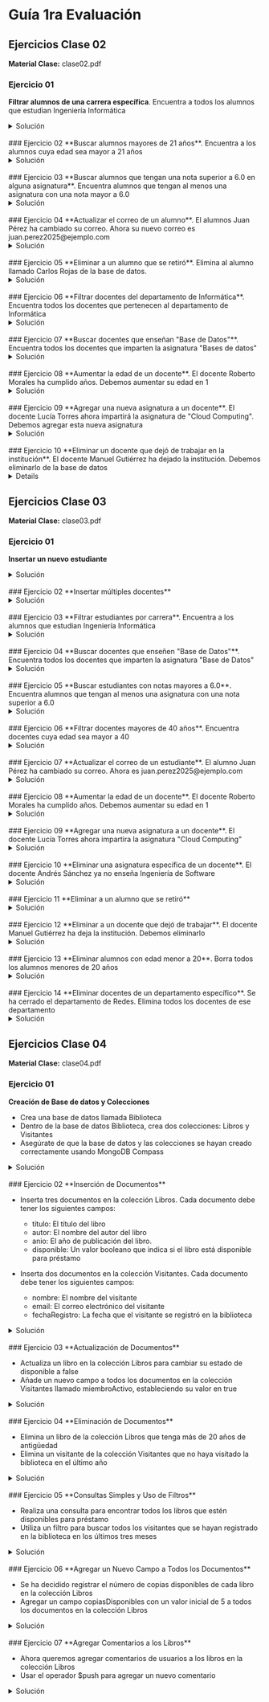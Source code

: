 
# Guía 1ra Evaluación

## Ejercicios Clase 02
**Material Clase:** <ExternalLink href='/inacap/ti3v32/docs/clase02.pdf'>clase02.pdf</ExternalLink>

### Ejercicio 01
**Filtrar alumnos de una carrera específica**. Encuentra a todos los alumnos que estudian Ingeniería Informática

<details>
    <summary>Solución</summary>

<br/>
1. Seleccionar colección `alumnos`
2. Ir a **query** y agregar:

```json
{ "carrera": "Ingeniería Informática" }
```
3. Presionar botón `find`

</details>

<br/>
### Ejercicio 02
**Buscar alumnos mayores de 21 años**. Encuentra a los alumnos cuya edad sea mayor a 21 años

<details>
    <summary>Solución</summary>

<br/>
1. Seleccionar colección `alumnos`
2. Ir a **query** y agregar:

```json
{ "edad": { $gt: 21 } }
```
3. Presionar botón `find`

</details>

<br/>
### Ejercicio 03
**Buscar alumnos que tengan una nota superior a 6.0 en alguna asignatura**. Encuentra alumnos que tengan al menos una asignatura con una nota mayor a 6.0

<details>
    <summary>Solución</summary>

<br/>
1. Seleccionar colección `alumnos`
2. Ir a **query** y agregar:

```json
{ "notas.nota": { $gt: 6.0 } }
```
3. Presionar botón `find`

</details>

<br/>
### Ejercicio 04
**Actualizar el correo de un alumno**. El alumnos Juan Pérez ha cambiado su correo. Ahora su nuevo correo es juan.perez2025@ejemplo.com

<details>
    <summary>Solución</summary>

<br/>
1. Seleccionar colección `alumnos`
2. Ir a query y agregar:

```json
{ "nombre":"Juan", "apellido":"Pérez" }
```
3. Presionar botón `find`
4. Presionar botón `update` y agregar:

```json
{ $set: { "correo":"juan.perez2025@ejemplo.com" }
```
5. Presionar `refresh`

</details>

<br/>
### Ejercicio 05
**Eliminar a un alumno que se retiró**. Elimina al alumno llamado Carlos Rojas de la base de datos.

<details>
    <summary>Solución</summary>

<br/>
1. Seleccionar colección `alumnos`
2. Ir a query y agregar:

```json
{ "nombre": "Carlos", "apellido": "Rojas" }
```
3. Presionar botón `find`
4. Presionar botón `delete`
5. Presionar `refresh`

</details>

<br/>
### Ejercicio 06
**Filtrar docentes del departamento de Informática**. Encuentra todos los docentes que pertenecen al departamento de Informática

<details>
    <summary>Solución</summary>

<br/>
1. Seleccionar colección `docentes`
2. Ir a query y agregar:

```json
{ "departamento": "Informática" }
```
3. Presionar botón `find`

</details>

<br/>
### Ejercicio 07
**Buscar docentes que enseñan "Base de Datos"**. Encuentra todos los docentes que imparten la asignatura "Bases de datos"

<details>
    <summary>Solución</summary>

<br/>
1. Seleccionar colección `docentes`
2. Ir a query y agregar:

```json
{ "asignaturas": "Bases de Datos" }
```
3. Presionar botón `find`

</details>

<br/>
### Ejercicio 08
**Aumentar la edad de un docente**. El docente Roberto Morales ha cumplido años. Debemos aumentar su edad en 1

<details>
    <summary>Solución</summary>

<br/>
1. Seleccionar colección `docentes`
2. Ir a query y agregar:

```json
{ "nombre": "Roberto", "apellido": "Morales" }
```
3. Presionar botón `find`
4. Presiona botón `update` y agregar:

```json
{ $inc: { "edad": 1 } }
```
5. Presionar `refresh`
</details>


<br/>
### Ejercicio 09
**Agregar una nueva asignatura a un docente**. El docente Lucía Torres ahora impartirá la asignatura de "Cloud Computing". Debemos agregar esta nueva asignatura

<details>
    <summary>Solución</summary>

<br/>
1. Seleccionar colección `docentes`
2. Ir a query y agregar:

```json
{ "nombre":"Lucía", "apellido":"Torres" }
```
3. Presionar botón `find`
4. Presionar botón `update` y agregar:

```json
{ $push: { "asignaturas":"Cloud Computing" } }
```
5. Presionar `refresh`

</details>


<br/>
### Ejercicio 10
**Eliminar un docente que dejó de trabajar en la institución**. El docente Manuel Gutiérrez ha dejado la institución. Debemos eliminarlo de la base de datos

<details>

    <summary>Solución</summary>

<br/>
1. Seleccionar colección `docentes`
2. Ir a query y agregar:

```json
{ "nombre":"Manuel", "apellido":"Gutiérrez" }
```
3. Presionar botón `find`
4. Presionar botón `delete`

</details>


## Ejercicios Clase 03
**Material Clase:** <ExternalLink href='/inacap/ti3v32/docs/clase03.pdf'>clase03.pdf</ExternalLink>

### Ejercicio 01
**Insertar un nuevo estudiante**

<details>
    <summary>Solución</summary>

<br/>
1. Seleccionar colección `alumnos`
2. Presionar botón `ADD DATA` > `Insert document`
3. Ingresar el siguiente documento:

```json
{
    "_id": 6,
    "nombre": "Andrea",
    "apellido": "Ramírez",
    "edad": 24,
    "carrera": "Ingeniería de Software",
    "correo": "andrea.ramirez@ejemplo.com",
    "notas": [
        {"asignatura": "Bases de Datos", "nota": 5.7},
        {"asignatura": "Programación Avanzada", "nota": 6.1}
    ]
}
```
4. Presionar botón `Insert`

</details>

<br/>
### Ejercicio 02
**Insertar múltiples docentes**

<details>
    <summary>Solución</summary>

<br/>
1. Seleccionar colección `docentes`
2. Presionar botón `ADD DATA` > `Insert document`
3. Ingresar los siguientes documentos:

```json
[
    {
        "_id": 6,
        "nombre": "Elena",
        "apellido": "Cifuentes",
        "edad": 39,
        "departamento": "Ciberseguridad",
        "correo": "elena.cifuentes@inacap.cl",
        "asignaturas": ["Hacking Ético", "Ciberseguridad Avanzada"]
    },
    {
        "_id": 7,
        "nombre": "Mauricio",
        "apellido": "López",
        "edad": 44,
        "departamento": "Redes",
        "correo": "mauricio.lopez@inacap.cl",
        "asignaturas": ["Redes Avanzadas", "Seguridad en Redes"]
    }
]
```
4. Presionar botón `Insert`

</details>

<br/>
### Ejercicio 03
**Filtrar estudiantes por carrera**. Encuentra a los alumnos que estudian Ingeniería Informática

<details>
    <summary>Solución</summary>

<br/>
1. Seleccionar colección `alumnos`
2. Ir a **query** y agregar:

```json
{ "carrera": "Ingeniería Informática" }
```
3. Presionar botón `find`

</details>


<br/>
### Ejercicio 04
**Buscar docentes que enseñen "Base de Datos"**. Encuentra todos los docentes que imparten la asignatura "Base de Datos"

<details>
    <summary>Solución</summary>

<br/>
1. Seleccionar colección `docentes`
2. Ir a query y agregar:

```json
{ "asignaturas":"Bases de Datos" }
```
3. Presionar botón `find`

</details>

<br/>
### Ejercicio 05
**Buscar estudiantes con notas mayores a 6.0**. Encuentra alumnos que tengan al menos una asignatura con una nota superior a 6.0

<details>
    <summary>Solución</summary>

<br/>
1. Seleccionar colección `alumnos`
2. Ir a query y agregar: 

```json
{ "notas.nota": { $gt:6.0 } }
```
3. Presionar botón `find`


</details>


<br/>
### Ejercicio 06
**Filtrar docentes mayores de 40 años**. Encuentra docentes cuya edad sea mayor a 40

<details>
    <summary>Solución</summary>

<br/>
1. Seleccionar colección `docentes`
2. Ir a query y agregar:

```json
{ "edad": { "$gt":40 } }
```
3. Presionar botón `find`

</details>

<br/>
### Ejercicio 07
**Actualizar el correo de un estudiante**. El alumno Juan Pérez ha cambiado su correo. Ahora es juan.perez2025@ejemplo.com

<details>
    <summary>Solución</summary>

<br/>
1. Seleccionar colección `alumnos`
2. Ir a query y agregar:

```json
{ "nombre":"Juan", "apellido":"Pérez" }
```
3. Presionar botón `find`
4. Presionar botón `update` y agregar:

```json
{ $set: { "correo":"juan.perez2025@ejemplo.com" } }
```
5. Presionar `refresh`

</details>

<br/>
### Ejercicio 08
**Aumentar la edad de un docente**. El docente Roberto Morales ha cumplido años. Debemos aumentar su edad en 1

<details>
    <summary>Solución</summary>

<br/>
1. Seleccionar colección `docentes`
2. Ir a query y agregar:

```json
{ "nombre":"Roberto", "apellido":"Morales" }
```
3. Presionar botón `find`
4. Presionar botón `update` y agregar:

```json
{ $inc: { "edad":1 } }
```
5. Presionar `refresh`

</details>

<br/>
### Ejercicio 09
**Agregar una nueva asignatura a un docente**. El docente Lucía Torres ahora impartira la asignatura "Cloud Computing"

<details>
    <summary>Solución</summary>

<br/>
1. Seleccionar colección `docentes`
2. Ir a query y agregar:

```json
{ "nombre":"Lucía", "apellido":"Torres" }
```
3. Presionar botón `find`
4. Presionar botón `update` y agregar

```json
{ $push: { "asignaturas":"Cloud Computing" } }
```
5. Presionar `refresh`

</details>

<br/>
### Ejercicio 10
**Eliminar una asignatura específica de un docente**. El docente Andrés Sánchez ya no enseña Ingeniería de Software

<details>
    <summary>Solución</summary>

<br/>
1. Seleccionar colección `docentes`
2. Ir a query y agregar:

```json
{ "nombre":"Andrés", "apellido":"Sánchez" }
```
3. Presionar botón `find`
4. Presionar botón `update` y agregar

```json
{ $pull: { "asignaturas":"Ingeniería de Software" } }
```
5. Presionar `refresh`
</details>

<br/>
### Ejercicio 11
**Eliminar a un alumno que se retiró**

<details>
    <summary>Solución</summary>

<br/>
1. Seleccionar colección `alumnos`
2. Ir a query y agregar un alumno cualquiera:

```json
{"nombre":"Carlos", "apellido":"Rojas"}
```
3. Presionar botón `find`
4. Presionar botón `delete`

</details>

<br/>
### Ejercicio 12
**Eliminar a un docente que dejó de trabajar**. El docente Manuel Gutiérrez ha deja la institución. Debemos eliminarlo

<details>
    <summary>Solución</summary>

<br/>
1. Seleccionar colección `docentes`
2. Ir a query y agregar:

```json
{"nombre":"Manuel", "apellido":"Gutiérrez"}
```
3. Presionar botón `find`
4. Presionar botón `delete`

</details>

<br/>
### Ejercicio 13
**Eliminar alumnos con edad menor a 20**. Borra todos los alumnos menores de 20 años

<details>
    <summary>Solución</summary>

<br/>
1. Seleccionar colección `alumnos`
2. Ir a query y agregar:

```json
{ "edad": { $lt:20 } }
```
3. Presionar botón `find`
4. Presionar botón `delete`

</details>

<br/>
### Ejercicio 14
**Eliminar docentes de un departamento específico**. Se ha cerrado el departamento de Redes. Elimina todos los docentes de ese departamento

<details>
    <summary>Solución</summary>

<br/>
1. Seleccionar colección `docentes`
2. Ir a query y agregar:

```json
{ "departamento": "Redes" }
```
3. Presionar botón `find`
4. Presionar botón `delete`

</details>

## Ejercicios Clase 04
**Material Clase:** <ExternalLink href='/inacap/ti3v32/docs/clase04.pdf'>clase04.pdf</ExternalLink>

### Ejercicio 01
**Creación de Base de datos y Colecciones**

- Crea una base de datos llamada Biblioteca
- Dentro de la base de datos Biblioteca, crea dos colecciones: Libros y Visitantes
- Asegúrate de que la base de datos y las colecciones se hayan creado correctamente usando MongoDB Compass

<details>
    <summary>Solución</summary>

<br/>
1. Ir a `LocalConn`
    - botón `+`
    - `Create Database`
    - nombre: `Biblioteca`
2. Ir a BD `Biblioteca`
    - botón `+`
    - `Create collection`
    - nombre: `Libros`
    - nombre: `Visitantes`

</details>

<br/>
### Ejercicio 02
**Inserción de Documentos**

- Inserta tres documentos en la colección Libros. Cada documento debe tener los siguientes campos:
    - título: El título del libro
    - autor: El nombre del autor del libro
    - anio: El año de publicación del libro.
    - disponible: Un valor booleano que indica si el libro está disponible para préstamo

- Inserta dos documentos en la colección Visitantes. Cada documento debe tener los siguientes campos:
    - nombre: El nombre del visitante
    - email: El correo electrónico del visitante
    - fechaRegistro: La fecha que el visitante se registró en la biblioteca

<details>
    <summary>Solución</summary>

<br/>
1. Seleccionar colección `Libros`
2. Presionar botón `ADD DATA` > `Insert document`
3. Ingresar los siguientes documentos:

```json
[
  {
    "título": "La sombra del viento",
    "autor": "Carlos Ruiz Zafón",
    "anio": 2001,
    "disponible": true
  },
  {
    "título": "Orgullo y prejuicio",
    "autor": "Jane Austen",
    "anio": 1813,
    "disponible": false
  },
  {
    "título": "Don Quijote de la Mancha",
    "autor": "Miguel de Cervantes",
    "anio": 1605,
    "disponible": true
  }
]
```
4. Presionar botón `Insert`
5. Seleccionar colección `Visitantes`
6. Presionar botón `ADD DATA` > `Insert document`
7. Ingresar los siguientes documentos:

```json
[
  {
    "nombre": "AAA",
    "email": "aaa@example.com",
    "fechaRegistro": { "$date":"2024-04-25T10:15:00.000Z" }
  },
  {
    "nombre": "BBB",
    "email": "bbb@example.com",
    "fechaRegistro": { "$date":"2024-04-24T14:30:00.000Z" }
  }
]
```
8. Presiona botón `Insert`

</details>

<br/>
### Ejercicio 03
**Actualización de Documentos**

- Actualiza un libro en la colección Libros para cambiar su estado de disponible a false
- Añade un nuevo campo a todos los documentos en la colección Visitantes llamado miembroActivo, estableciendo su valor en true

<details>
    <summary>Solución</summary>

<br/>
1. Seleccionar colección `Libros`
2. Ir a query y agregar:

```json
{"título": "La sombra del viento"}
```
3. Presionar botón `update` y agregar:

```json
{ $set: { "disponible":false } }
```
5. Presiona `refresh`

</details>

<br/>
### Ejercicio 04
**Eliminación de Documentos**

- Elimina un libro de la colección Libros que tenga más de 20 años de antigüedad
- Elimina un visitante de la colección Visitantes que no haya visitado la biblioteca en el último año

<details>
    <summary>Solución</summary>

<br/>
1. Seleccionar colección `Libros`
2. Ir a query y agregar:

```json
{ "anio": { $lt: 2005 } }
```
3. Presionar botón `find`
4. Presiona botón `delete`
5. Seleccionar colección `Visitantes`
6. Ir a query y agregar:

```json
{ "fechaRegistro": { $lt: ISODate("2024-01-01T00:00:00.000Z") } }
```
7. Presionar botón `find`
8. Presionar botón `delete`

</details>


<br/>
### Ejercicio 05
**Consultas Simples y Uso de Filtros**

- Realiza una consulta para encontrar todos los libros que estén disponibles para préstamo
- Utiliza un filtro para buscar todos los visitantes que se hayan registrado en la biblioteca en los últimos tres meses

<details>
    <summary>Solución</summary>

<br/>
1. Seleccionar colección `Libros`
2. Ir a query y agregar:

```json
{ "disponible": true }
```
3. Seleccionar colección `Visitantes`
4. Ir a query y agregar:

```json
{"fechaRegistro": { $gt: ISODate("2024-12-25") } }
```
</details>

<br/>
### Ejercicio 06
**Agregar un Nuevo Campo a Todos los Documentos**

- Se ha decidido registrar el número de copias disponibles de cada libro en la colección Libros
- Agregar un campo copiasDisponibles con un valor inicial de 5 a todos los documentos en la colección Libros

<details>
    <summary>Solución</summary>

<br/>
1. Seleccionar colección `Libros`
2. Presionar botón `update` y agregar:

```json
{ $set: { "copiasDisponibles": 5 } }
```
3. Presionar botón `refresh`

</details>


<br/>
### Ejercicio 07
**Agregar Comentarios a los Libros**

- Ahora queremos agregar comentarios de usuarios a los libros en la colección Libros
- Usar el operador $push para agregar un nuevo comentario

<details>
    <summary>Solución</summary>

<br/>
1. Seleccionar colección `Libros`
2. Presionar botón `update` y agregar:

```json
{ $set: { "comentarios": [] } }
```
3. Presionar botón `refresh`
4. Ir a query y agregar:

```json
{ "título": "Orgullo y prejuicio" } 
```
5. Presiona botón `update` y agregar:

```json
{ $push:{ "comentarios":"muy recomendado" } }
```
</details>